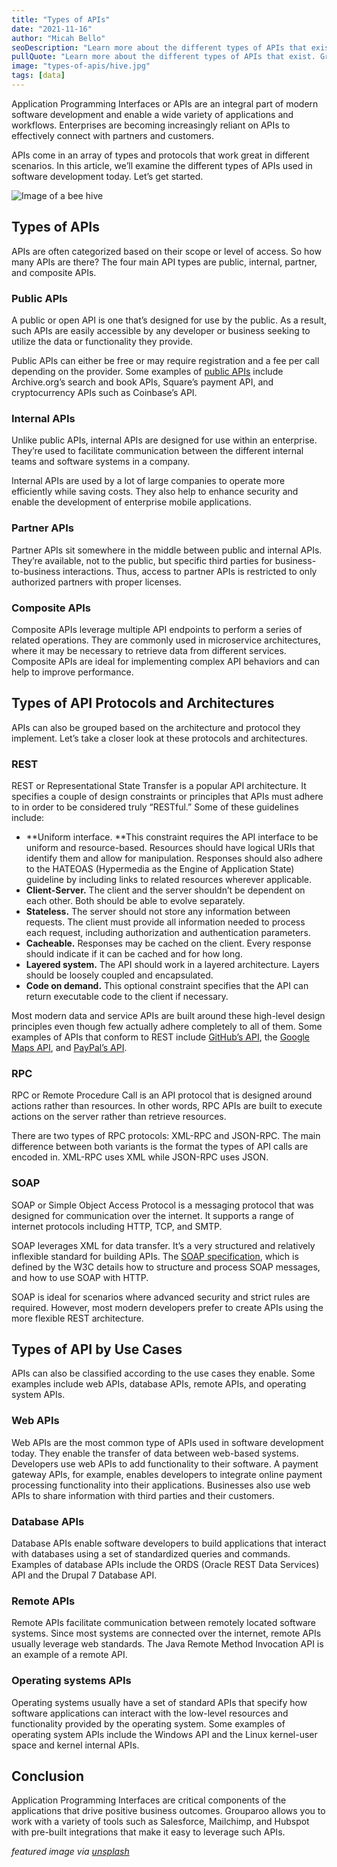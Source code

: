 ```yaml
---
title: "Types of APIs"
date: "2021-11-16"
author: "Micah Bello"
seoDescription: "Learn more about the different types of APIs that exist. Grouparoo makes it easy to connect your data warehouse with tools' APIs. ✓ Start a free trial now!"
pullQuote: "Learn more about the different types of APIs that exist. Grouparoo makes it easy to connect your data warehouse with tools' APIs."
image: "types-of-apis/hive.jpg"
tags: [data]
---
```


Application Programming Interfaces or APIs are an integral part of modern software development and enable a wide variety of applications and workflows. Enterprises are becoming increasingly reliant on APIs to effectively connect with partners and customers. 

APIs come in an array of types and protocols that work great in different scenarios. In this article, we’ll examine the different types of APIs used in software development today. Let’s get started.

<Image
  alt="Image of a bee hive"
  src="types-of-apis/hive.jpg"
  centered
  height={730}
  width={918}
/>

## Types of APIs

APIs are often categorized based on their scope or level of access. So how many APIs are there? The four main API types are public, internal, partner, and composite APIs.


### Public APIs

A public or open API is one that’s designed for use by the public. As a result, such APIs are easily accessible by any developer or business seeking to utilize the data or functionality they provide. 

Public APIs can either be free or may require registration and a fee per call depending on the provider. Some examples of [public APIs](https://github.com/public-apis/public-apis) include Archive.org’s search and book APIs, Square’s payment API, and cryptocurrency APIs such as Coinbase’s API. 


### Internal APIs

Unlike public APIs, internal APIs are designed for use within an enterprise. They’re used to facilitate communication between the different internal teams and software systems in a company. 

Internal APIs are used by a lot of large companies to operate more efficiently while saving costs. They also help to enhance security and enable the development of enterprise mobile applications.


### Partner APIs

Partner APIs sit somewhere in the middle between public and internal APIs. They’re available, not to the public, but specific third parties for business-to-business interactions. Thus, access to partner APIs is restricted to only authorized partners with proper licenses. 


### Composite APIs

Composite APIs leverage multiple API endpoints to perform a series of related operations. They are commonly used in microservice architectures, where it may be necessary to retrieve data from different services. Composite APIs are ideal for implementing complex API behaviors and can help to improve performance. 


## Types of API Protocols and Architectures

APIs can also be grouped based on the architecture and protocol they implement. Let’s take a closer look at these protocols and architectures. 


### REST

REST or Representational State Transfer is a popular API architecture. It specifies a couple of design constraints or principles that APIs must adhere to in order to be considered truly “RESTful.” Some of these guidelines include:



* **Uniform interface. **This constraint requires the API interface to be uniform and resource-based. Resources should have logical URIs that identify them and allow for manipulation. Responses should also adhere to the HATEOAS (Hypermedia as the Engine of Application State) guideline by including links to related resources wherever applicable. 
* **Client-Server.** The client and the server shouldn’t be dependent on each other. Both should be able to evolve separately.
* **Stateless.** The server should not store any information between requests. The client must provide all information needed to process each request, including authorization and authentication parameters.
* **Cacheable.** Responses may be cached on the client. Every response should indicate if it can be cached and for how long.
* **Layered system.** The API should work in a layered architecture. Layers should be loosely coupled and encapsulated.  
* **Code on demand.** This optional constraint specifies that the API can return executable code to the client if necessary. 

Most modern data and service APIs are built around these high-level design principles even though few actually adhere completely to all of them. Some examples of APIs that conform to REST include [GitHub’s API](https://docs.github.com/en/rest), the [Google Maps API](https://developers.google.com/maps/), and [PayPal’s API](https://developer.paypal.com/docs/api/overview/).


### RPC

RPC or Remote Procedure Call is an API protocol that is designed around actions rather than resources. In other words, RPC APIs are built to execute actions on the server rather than retrieve resources. 

There are two types of RPC protocols: XML-RPC and JSON-RPC. The main difference between both variants is the format the types of API calls are encoded in. XML-RPC uses XML while JSON-RPC uses JSON.


### SOAP

SOAP or Simple Object Access Protocol is a messaging protocol that was designed for communication over the internet. It supports a range of internet protocols including HTTP,  TCP, and SMTP.  

SOAP leverages XML for data transfer. It’s a very structured and relatively inflexible standard for building APIs. The [SOAP specification](https://www.w3.org/TR/soap/), which is defined by the W3C details how to structure and process SOAP messages, and how to use SOAP with HTTP.

SOAP is ideal for scenarios where advanced security and strict rules are required. However, most modern developers prefer to create APIs using the more flexible REST architecture. 


## Types of API by Use Cases

APIs can also be classified according to the use cases they enable. Some examples include web APIs, database APIs, remote APIs, and operating system APIs.


### Web APIs

Web APIs are the most common type of APIs used in software development today. They enable the transfer of data between web-based systems. Developers use web APIs to add functionality to their software. A payment gateway APIs, for example, enables developers to integrate online payment processing functionality into their applications. Businesses also use web APIs to share information with third parties and their customers.


### Database APIs

Database APIs enable software developers to build applications that interact with databases using a set of standardized queries and commands. Examples of database APIs include the ORDS (Oracle REST Data Services) API and the Drupal 7 Database API.


### Remote APIs

Remote APIs facilitate communication between remotely located software systems. Since most systems are connected over the internet, remote APIs usually leverage web standards. The Java Remote Method Invocation API is an example of a remote API.


### Operating systems APIs

Operating systems usually have a set of standard APIs that specify how software applications can interact with the low-level resources and functionality provided by the operating system. Some examples of operating system APIs include the Windows API and the Linux kernel-user space and kernel internal APIs. 


## Conclusion

Application Programming Interfaces are critical components of the applications that drive positive business outcomes. Grouparoo allows you to work with a variety of tools such as Salesforce, Mailchimp, and Hubspot with pre-built integrations that make it easy to leverage such APIs.

_featured image via [unsplash](https://unsplash.com/photos/gi1f13S1-64)_
